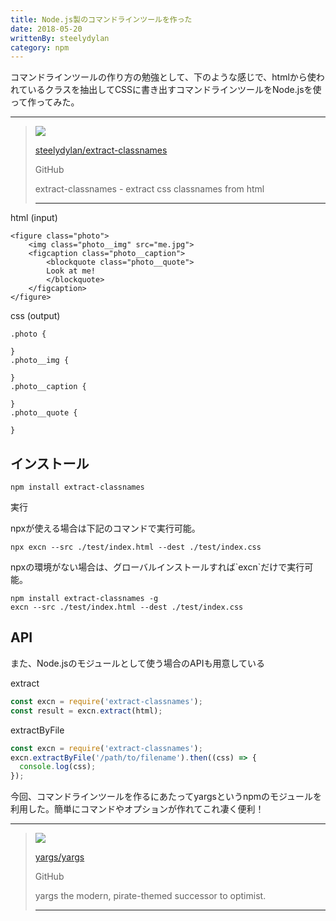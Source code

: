 ```yaml
---
title: Node.js製のコマンドラインツールを作った
date: 2018-05-20
writtenBy: steelydylan
category: npm
---
```


コマンドラインツールの作り方の勉強として、下のような感じで、htmlから使われているクラスを抽出してCSSに書き出すコマンドラインツールをNode.jsを使って作ってみた。

* * *

> ![](https://avatars2.githubusercontent.com/u/2508691?s=400&v=4)
> 
> [steelydylan/extract-classnames](https://github.com/steelydylan/extract-classnames)
> 
> GitHub
> 
> extract-classnames - extract css classnames from html
> 
> * * *

html (input)

    <figure class="photo">
        <img class="photo__img" src="me.jpg">
        <figcaption class="photo__caption">
            <blockquote class="photo__quote">
            Look at me!
            </blockquote>
        </figcaption>
    </figure>

css (output)

    .photo {
    
    }
    .photo__img {
    
    }
    .photo__caption {
    
    }
    .photo__quote {
    
    }

インストール
------

    npm install extract-classnames

実行

npxが使える場合は下記のコマンドで実行可能。

    npx excn --src ./test/index.html --dest ./test/index.css

npxの環境がない場合は、グローバルインストールすれば\`excn\`だけで実行可能。

    npm install extract-classnames -g
    excn --src ./test/index.html --dest ./test/index.css

API
---

また、Node.jsのモジュールとして使う場合のAPIも用意している

extract

```js
const excn = require('extract-classnames');
const result = excn.extract(html);
```

extractByFile


```js
const excn = require('extract-classnames');
excn.extractByFile('/path/to/filename').then((css) => {
  console.log(css);
});
```

今回、コマンドラインツールを作るにあたってyargsというnpmのモジュールを利用した。簡単にコマンドやオプションが作れてこれ凄く便利！

* * *

> ![](https://avatars1.githubusercontent.com/u/16504989?s=400&v=4)
> 
> [yargs/yargs](https://github.com/yargs/yargs)
> 
> GitHub
> 
> yargs the modern, pirate-themed successor to optimist.
> 
> * * *
